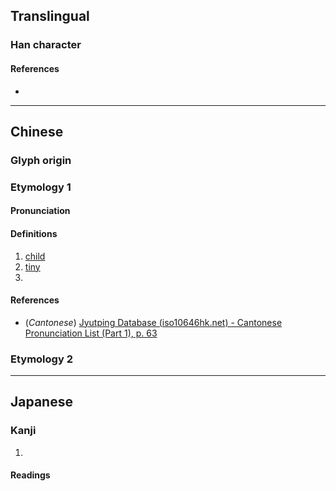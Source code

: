 {{character info}}
==Translingual==

===Han character===
{{Han char|rn=9|rad=人|as=04|sn=6|four=|canj=OFH|ids=⿰亻少}}

====References====
* {{Han ref|kx=0094.070|dkj=00399|dj=0199.130|hdz=10121.060|uh=4EEF|ud=20207}}

----

==Chinese==
{{zh-forms}}

===Glyph origin===
{{Han etym}}

===Etymology 1===

====Pronunciation====
{{zh-pron
|m=chào
|c=caau3
|mc=y
|oc=y
|ma=
|cat=n,a
}}

====Definitions====
{{zh-hanzi}}

# [[child]]
# [[tiny]]
# {{zh-alt-form|㑳|[[stubborn]]}}

====References====
* (''Cantonese'') [http://www.iso10646hk.net/jp/document/download.jsp Jyutping Database (iso10646hk.net) - Cantonese Pronunciation List (Part 1), p. 63]

===Etymology 2===
{{zh-see|眇|v}}

----

==Japanese==

===Kanji===
{{ja-kanji|grade=|rs=人04}}

# {{rfdef|ja|sort=人04}}

====Readings====
{{ja-readings
|goon=しょう<せう, みょう<めう
|kanon=そう<さう, びょう<べう
|kun=さいさま, ちい-さい
}}